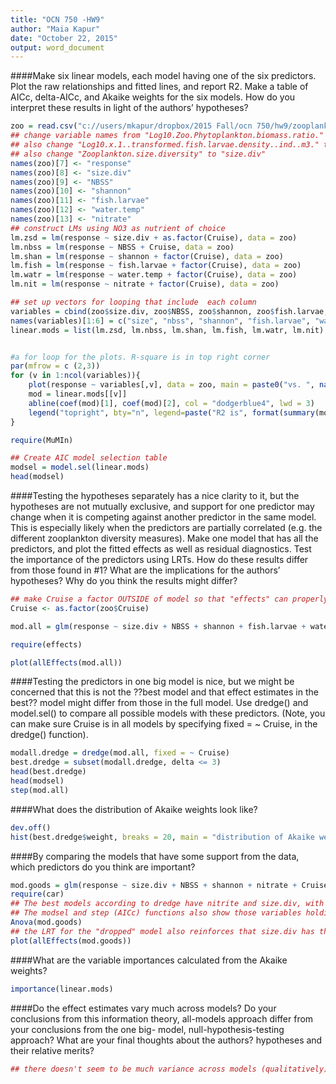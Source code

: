 ---
title: "OCN 750 -HW9"
author: "Maia Kapur"
date: "October 22, 2015"
output: word_document
---
####Make six linear models, each model having one of the six predictors. Plot the raw relationships and fitted lines, and report R2. Make a table of AICc, delta-AICc, and Akaike weights for the six models. How do you interpret these results in light of the authors’ hypotheses?
```{r}
zoo = read.csv("c://users/mkapur/dropbox/2015 Fall/ocn 750/hw9/zooplankton_size_diversity.csv")
## change variable names from "Log10.Zoo.Phytoplankton.biomass.ratio." to "response"
## also change "Log10.x.1..transformed.fish.larvae.density..ind..m3." to fish.larvae
## also change "Zooplankton.size.diversity" to "size.div"
names(zoo)[7] <- "response"
names(zoo)[8] <- "size.div"
names(zoo)[9] <- "NBSS"
names(zoo)[10] <- "shannon"
names(zoo)[11] <- "fish.larvae"
names(zoo)[12] <- "water.temp"
names(zoo)[13] <- "nitrate"
## construct LMs using NO3 as nutrient of choice
lm.zsd = lm(response ~ size.div + as.factor(Cruise), data = zoo)
lm.nbss = lm(response ~ NBSS + Cruise, data = zoo)
lm.shan = lm(response ~ shannon + factor(Cruise), data = zoo)
lm.fish = lm(response ~ fish.larvae + factor(Cruise), data = zoo)
lm.watr = lm(response ~ water.temp + factor(Cruise), data = zoo)
lm.nit = lm(response ~ nitrate + factor(Cruise), data = zoo)

## set up vectors for looping that include  each column
variables = cbind(zoo$size.div, zoo$NBSS, zoo$shannon, zoo$fish.larvae, zoo$water.temp, zoo$nitrate)
names(variables)[1:6] = c("size", "nbss", "shannon", "fish.larvae", "water.temp", "nitrate")
linear.mods = list(lm.zsd, lm.nbss, lm.shan, lm.fish, lm.watr, lm.nit)


#a for loop for the plots. R-square is in top right corner
par(mfrow = c (2,3))
for (v in 1:ncol(variables)){
    plot(response ~ variables[,v], data = zoo, main = paste0("vs. ", names(variables)[v]), ylab = "zooplankton biomass ratio", xlab = names(variables)[v])
    mod = linear.mods[[v]]
    abline(coef(mod)[1], coef(mod)[2], col = "dodgerblue4", lwd = 3)
    legend("topright", bty="n", legend=paste("R2 is", format(summary(mod)$adj.r.squared, digits=4)), col = "dodgerblue4")
}

require(MuMIn)

## Create AIC model selection table
modsel = model.sel(linear.mods)
head(modsel)

```
####Testing the hypotheses separately has a nice clarity to it, but the hypotheses are not mutually exclusive, and support for one predictor may change when it is competing against another predictor in the same model. This is especially likely when the predictors are partially correlated (e.g. the different zooplankton diversity measures). Make one model that has all the predictors, and plot the fitted effects as well as residual diagnostics. Test the importance of the predictors using LRTs. How do these results differ from those found in #1? What are the implications for the authors’ hypotheses? Why do you think the results might differ?
```{r}
## make Cruise a factor OUTSIDE of model so that "effects" can properly plot
Cruise <- as.factor(zoo$Cruise)

mod.all = glm(response ~ size.div + NBSS + shannon + fish.larvae + water.temp + nitrate + Cruise, data = zoo, na.action = na.pass)

require(effects)

plot(allEffects(mod.all))
```


####Testing the predictors in one big model is nice, but we might be concerned that this is not the ??best  model and that effect estimates in the best?? model might differ from those in the full model. Use dredge() and model.sel() to compare all possible models with these predictors. (Note, you can make sure Cruise is in all models by specifying fixed = ~ Cruise, in the dredge() function).
```{r}
modall.dredge = dredge(mod.all, fixed = ~ Cruise)
best.dredge = subset(modall.dredge, delta <= 3)
head(best.dredge)
head(modsel)
step(mod.all)
```
####What does the distribution of Akaike weights look like? 
```{r}
dev.off()
hist(best.dredge$weight, breaks = 20, main = "distribution of Akaike weights")
```
####By comparing the models that have some support from the data, which predictors do you think are important? 
```{r}
mod.goods = glm(response ~ size.div + NBSS + shannon + nitrate + Cruise, data = zoo, na.action = na.pass)
require(car)
## The best models according to dredge have nitrite and size.div, with the next-best models adding on Shannon then NBSS.
## The modsel and step (AICc) functions also show those variables holding importance in the same descending order.
Anova(mod.goods)
## the LRT for the "dropped" model also reinforces that size.div has the highest impact, closely followed by Cruise and nitrrate.
plot(allEffects(mod.goods))
```

####What are the variable importances calculated from the Akaike weights?
```{r}
importance(linear.mods)
```

####Do the effect estimates vary much across models? Do your conclusions from this information theory, all-models approach differ from your conclusions from the one big- model, null-hypothesis-testing approach? What are your final thoughts about the authors? hypotheses and their relative merits?
```{r}
## there doesn't seem to be much variance across models (qualitatively). I think that their hypotheses are difficult to test given that there is only "significant" support for size.div, nitrate and cruise, meaning that the NBSS and shannon measures, while "helpful" to the model, are likely to correlated to tease out any weakening/strengtheninig effects.
```
